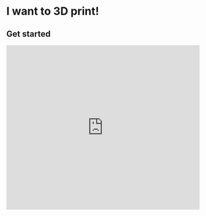 
# I want to 3D print!

## Get started

  <iframe
    width="100%"
    height="430"
    src="https://www.youtube.com/embed/gYEhH16nVbU"
    frameborder="0"
    allow="accelerometer; autoplay; clipboard-write; encrypted-media; gyroscope; picture-in-picture"
    allowfullscreen
  />

<Callout type="warning" emoji="⚠️">
  Should the 3D printer ever run out of material, do not attempt to change this yourself. The printers can easily get damaged and clogged with improper material changes, so ask either Mr. Kydd or Mr. Hackshaw to do this.
</Callout>

It's easy to get started with 3D printing! Before we start, there are a few tools that you need to download and get running first.

First, download [Cura](https://learn.tewahi.com/tools/cura) on your computer. You can get [a download link to it here](https://ultimaker.com/software/ultimaker-cura).

Click on the type of computer you have to download the correct file. If you are using a Chromebook, hop onto one of the school computers in Te Wāhi instead.

![Download popup box](https://media.tewahi.com/print1.png)

Once it's finished downloading, double-click on the file to start the installation process. Open Cura when it has finished installing.

When you first open Cura, it will ask if you want to create an Ultimaker Account. Skip this for now as it won't have any effect on your prints.

![Type of printer](https://media.tewahi.com/print2.png)

You will need to add the printers that we have in the maker space to your Cura. Select under Non-Networked Printers, and click on Ultimaker 2 Extended+.

Now that you have added one of the printers, you will be able to see a virtual version of the printer bed. This is where you can drag and drop your 3D models to prepare for printing.

## Download a model

With Cura ready, it is time to download something to print.

[Follow these indepth steps here for searching for and downloading something off of Thingiverse](https://learn.tewahi.com/tools/thingiverse). By the end of this you should have at least one 3D file that is ready to prepare in Cura.

With your downloaded file, drag and drop this onto Cura. You will see a preview of it appear onscreen.

![Drag and drop onto Cura](https://media.tewahi.com/print3.png)

The tools along the lefthand side will let you move, resize, stretch and rotate your model to anywhere on the printer bed.

![Lefthand side tools](https://media.tewahi.com/print4.png)

Because 3D printing works in layers, you need to create supports for any overhanging parts of your model, otherwise they will fall off! Luckily, Cura does this automatically when you select the Support box.

![Generating supports selected](https://media.tewahi.com/print5.png)

Depending on the size of your print, the total number of supports and the level of detail selected, your print might take anywhere from a few hours to a few days to complete. We can see how long it will take by clicking the Slice button.

![Slice button checked](https://media.tewahi.com/print6.png)

When you are happy with your prepared file, click Save to Disk and generate a GCODE file (these are instruction files that our printers can read and understand).

![GCODE save as](https://media.tewahi.com/print7.png)

Now that we've prepared our print and generated a GCODE file, it's onto the last step.

## Loading the printer

Grab the SD memory card that is plugged into the Ultimaker machine. We want to get our GCODE file onto here.

![SD card to load file](https://media.tewahi.com/sd.png)

Use an adapter or other cable to get the card connected to your computer. Te Wāhi and the Art Department both have adapters you can borrow to get this connected.

Once the card appears on your computer, simply drag and drop your GCODE file onto it, and then eject when finished.

![Loading SD card](https://media.tewahi.com/sdload.gif)

![Ejected SD card](https://media.tewahi.com/sdeject.gif)

Your file is on! Now plug the card back into the machine, and using the scroll wheel find your print to get started.

![Selecting the file](https://media.tewahi.com/print11.png)

The printer will take a little while to heat up before it starts printing. Leave it and come back to it later to get your completed print!

---

If you want to print more complex and customised 3D models, follow these exact same steps but also take a look at [Meshmixer](https://learn.tewahi.com/tools/meshmixer).